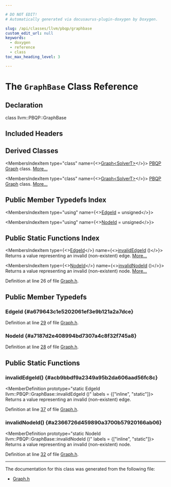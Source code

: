 ```yaml
---

# DO NOT EDIT!
# Automatically generated via docusaurus-plugin-doxygen by Doxygen.

slug: /api/classes/llvm/pbqp/graphbase
custom_edit_url: null
keywords:
  - doxygen
  - reference
  - class
toc_max_heading_level: 3

---
```





# The `GraphBase` Class Reference

<DoxygenPage pluginConfig={pluginConfig}>



## Declaration

<CodeBlock>class llvm::PBQP::GraphBase</CodeBlock>

## Included Headers

<IncludesList>
<IncludesListItem
  filePath="llvm/CodeGen/PBQP/Graph.h"
  permalink="/docs/api/files/include/include/llvm/include/llvm/codegen/include/llvm/codegen/pbqp/graph-h"
  isLocal="true" />
</IncludesList>

## Derived Classes

<MembersIndex>

<MembersIndexItem
  type="class"
  name={<><a href="/docs/api/classes/llvm/pbqp/graph">Graph&lt;SolverT&gt;</a></>}>
<a href="/docs/api/namespaces/llvm/pbqp">PBQP</a> <a href="/docs/api/classes/llvm/pbqp/graph">Graph</a> class. <a href="/docs/api/classes/llvm/pbqp/graph/#details">More...</a>
</MembersIndexItem>

<MembersIndexItem
  type="class"
  name={<><a href="/docs/api/classes/llvm/pbqp/graph">Graph&lt;SolverT&gt;</a></>}>
<a href="/docs/api/namespaces/llvm/pbqp">PBQP</a> <a href="/docs/api/classes/llvm/pbqp/graph">Graph</a> class. <a href="/docs/api/classes/llvm/pbqp/graph/#details">More...</a>
</MembersIndexItem>

</MembersIndex>

## Public Member Typedefs Index

<MembersIndex>

<MembersIndexItem
  type="using"
  name={<><a href="#a679643c1e5202061ef3e9b121a2a7dce">EdgeId</a> = unsigned</>}>
</MembersIndexItem>

<MembersIndexItem
  type="using"
  name={<><a href="#a7187d2e408994bd7307a4c8f32f745a8">NodeId</a> = unsigned</>}>
</MembersIndexItem>

</MembersIndex>

## Public Static Functions Index

<MembersIndex>

<MembersIndexItem
  type={<><a href="#a679643c1e5202061ef3e9b121a2a7dce">EdgeId</a></>}
  name={<><a href="#acb9bbdf9a2349a95b2da606aad56fc8c">invalidEdgeId</a> ()</>}>
Returns a value representing an invalid (non-existent) edge. <a href="#acb9bbdf9a2349a95b2da606aad56fc8c">More...</a>
</MembersIndexItem>

<MembersIndexItem
  type={<><a href="#a7187d2e408994bd7307a4c8f32f745a8">NodeId</a></>}
  name={<><a href="#a2366726d459890a3700b57920166ab06">invalidNodeId</a> ()</>}>
Returns a value representing an invalid (non-existent) node. <a href="#a2366726d459890a3700b57920166ab06">More...</a>
</MembersIndexItem>

</MembersIndex>


Definition at line 26 of file <a href="/docs/api/files/include/include/llvm/include/llvm/codegen/include/llvm/codegen/pbqp/graph-h">Graph.h</a>.

<SectionDefinition>

## Public Member Typedefs

### EdgeId {#a679643c1e5202061ef3e9b121a2a7dce}

<MemberDefinition
  prototype="using llvm::PBQP::GraphBase::EdgeId =  unsigned">

Definition at line <a href="/docs/api/files/include/include/llvm/include/llvm/codegen/include/llvm/codegen/pbqp/graph-h/#l00029">29</a> of file <a href="/docs/api/files/include/include/llvm/include/llvm/codegen/include/llvm/codegen/pbqp/graph-h">Graph.h</a>.
</MemberDefinition>

### NodeId {#a7187d2e408994bd7307a4c8f32f745a8}

<MemberDefinition
  prototype="using llvm::PBQP::GraphBase::NodeId =  unsigned">

Definition at line <a href="/docs/api/files/include/include/llvm/include/llvm/codegen/include/llvm/codegen/pbqp/graph-h/#l00028">28</a> of file <a href="/docs/api/files/include/include/llvm/include/llvm/codegen/include/llvm/codegen/pbqp/graph-h">Graph.h</a>.
</MemberDefinition>

</SectionDefinition>

<SectionDefinition>

## Public Static Functions

### invalidEdgeId() {#acb9bbdf9a2349a95b2da606aad56fc8c}

<MemberDefinition
  prototype="static EdgeId llvm::PBQP::GraphBase::invalidEdgeId ()"
  labels = {["inline", "static"]}>
Returns a value representing an invalid (non-existent) edge.

Definition at line <a href="/docs/api/files/include/include/llvm/include/llvm/codegen/include/llvm/codegen/pbqp/graph-h/#l00037">37</a> of file <a href="/docs/api/files/include/include/llvm/include/llvm/codegen/include/llvm/codegen/pbqp/graph-h">Graph.h</a>.
</MemberDefinition>

### invalidNodeId() {#a2366726d459890a3700b57920166ab06}

<MemberDefinition
  prototype="static NodeId llvm::PBQP::GraphBase::invalidNodeId ()"
  labels = {["inline", "static"]}>
Returns a value representing an invalid (non-existent) node.

Definition at line <a href="/docs/api/files/include/include/llvm/include/llvm/codegen/include/llvm/codegen/pbqp/graph-h/#l00032">32</a> of file <a href="/docs/api/files/include/include/llvm/include/llvm/codegen/include/llvm/codegen/pbqp/graph-h">Graph.h</a>.
</MemberDefinition>

</SectionDefinition>

<hr/>

The documentation for this class was generated from the following file:

<ul>
<li><a href="/docs/api/files/include/include/llvm/include/llvm/codegen/include/llvm/codegen/pbqp/graph-h">Graph.h</a></li>
</ul>

</DoxygenPage>
